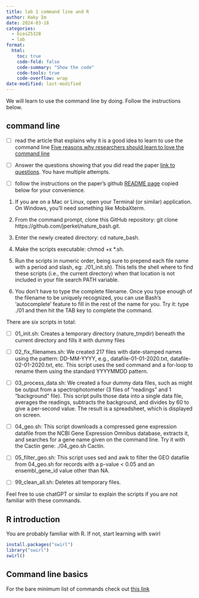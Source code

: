 ```yaml
---
title: lab 1 command line and R
author: Haky Im
date: 2024-03-18
categories:
  - bios25328
  - lab
format:
  html:
    toc: true
    code-fold: false
    code-summary: "Show the code"
    code-tools: true
    code-overflow: wrap
date-modified: last-modified
---
```


We will learn to use the command line by doing. Follow the instructions below.

## command line

- [ ] read the article that explains why it is a good idea to learn to use the command line [Five reasons why researchers should learn to love the command line](https://www.nature.com/articles/d41586-021-00263-0)

- [ ] Answer the questions showing that you did read the paper [link to questions](https://forms.gle/DQQdBt3cNoY6SADVA). You have multiple attempts.

- [ ] follow the instructions on the paper's github [README page](https://github.com/jperkel/nature_bash/blob/main/README.md) copied below for your convenience.

1.    If you are on a Mac or Linux, open your Terminal (or similar) application. On Windows, you'll need something like MobaXterm.

2.    From the command prompt, clone this GitHub repository: git clone https://github.com/jperkel/nature_bash.git.

3.    Enter the newly created directory: cd nature_bash.

4.    Make the scripts executable: chmod +x *.sh.
5.    Run the scripts in numeric order, being sure to prepend each file name with a period and slash, eg: ./01_init.sh). This tells the shell where to find these scripts (i.e., the current directory) when that location is not included in your file search PATH variable.
6.    You don't have to type the complete filename. Once you type enough of the filename to be uniquely recognized, you can use Bash's 'autocomplete' feature to fill in the rest of the name for you. Try it: type ./01 and then hit the TAB key to complete the command.

There are six scripts in total:

- [ ] 01_init.sh: Creates a temporary directory (nature_tmpdir) beneath the current directory and fills it with dummy files
    
- [ ] 02_fix_filenames.sh: We created 217 files with date-stamped names using the pattern: DD-MM-YYYY, e.g., datafile-01-01-2020.txt, datafile-02-01-2020.txt, etc. This script uses the sed command and a for-loop to rename them using the standard YYYYMMDD pattern.
    
- [ ] 03_process_data.sh: We created a four dummy data files, such as might be output from a spectrophotometer (3 files of "readings" and 1 "background" file). This script pulls those data into a single data file, averages the readings, subtracts the background, and divides by 60 to give a per-second value. The result is a spreadsheet, which is displayed on screen.
    
- [ ] 04_geo.sh: This script downloads a compressed gene expression datafile from the NCBI Gene Expression Omnibus database, extracts it, and searches for a gene name given on the command line. Try it with the Cactin gene: ./04_geo.sh Cactin.
    
- [ ] 05_filter_geo.sh: This script uses sed and awk to filter the GEO datafile from 04_geo.sh for records with a p-value < 0.05 and an ensembl_gene_id value other than NA.
    
- [ ] 99_clean_all.sh: Deletes all temporary files.

Feel free to use chatGPT or similar to explain the scripts if you are not familiar with these commands.


## R introduction
You are probably familiar with R. If not, start learning with swirl

```r
install.packages("swirl")
library("swirl")
swirl()
```


## Command line basics

For the bare minimum list of commands check out [this link](https://lvairus.github.io/Hands-on-Training/commandline.html)
